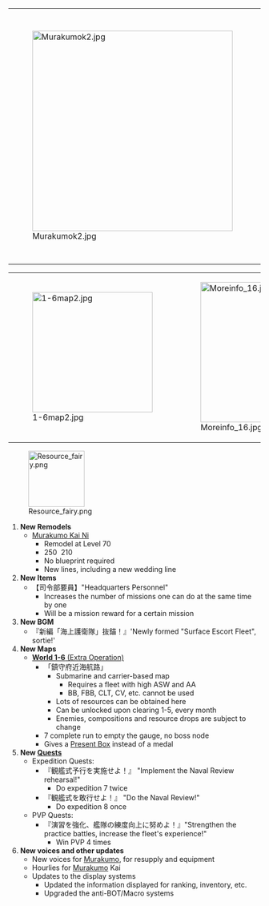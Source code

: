 {| class="wikitable" align="center"
|-
| style="width:400px;" rowspan="3" valign="top" |[[File:Murakumok2.jpg|400px]]
| style="width:112px;" |[[File:Sf0vOwCj.png|112px]]
|-
| style="width:112px;" |[[File:EKoiQDux.png|112px]]
|-
| style="width:112px;" |[[File:WB0wGnum.png|112px]]
|}
{| class="wikitable" align="center"
|-
|[[File:1-6map2.jpg|240px]]
|[[File:Moreinfo_16.jpg|280px]]
|}

[[File:Resource_fairy.png|112px]]
# '''New Remodels'''
#* [[Murakumo#Second_Upgrade|Murakumo Kai Ni]]
#**Remodel at Level 70
#**250 {{Ammo}} 210 {{Steel}}
#**No blueprint required
#**New lines, including a new wedding line
# '''New Items'''
#* 【司令部要員】"Headquarters Personnel"
#** Increases the number of missions one can do at the same time by one
#** Will be a mission reward for a certain mission
# '''New BGM'''
#* 『新編「海上護衛隊」抜錨！』'Newly formed "Surface Escort Fleet", sortie!'
# '''New Maps'''
#* [[World 1: 鎮守府海域|'''World 1-6''' (Extra Operation)]]
#** 「鎮守府近海航路」
#*** Submarine and carrier-based map
#**** Requires a fleet with high ASW and AA
#**** BB, FBB, CLT, CV, etc. cannot be used
#*** Lots of resources can be obtained here
#*** Can be unlocked upon clearing 1-5, every month
#*** Enemies, compositions and resource drops are subject to change
#**7 complete run to empty the gauge, no boss node
#**Gives a [[Present Box]] instead of a medal
# '''New [[Quests]]'''
#* Expedition Quests:
#**『観艦式予行を実施せよ！』 "Implement the Naval Review rehearsal!"
#***Do expedition 7 twice
#**『観艦式を敢行せよ！』 "Do the Naval Review!"
#***Do expedition 8 once
#*PVP Quests:
#**『演習を強化、艦隊の練度向上に努めよ！』"Strengthen the practice battles, increase the fleet's experience!"
#***Win PVP 4 times
# '''New voices and other updates'''
#* New voices for [[Murakumo]], for resupply and equipment
#* Hourlies for [[Murakumo]] Kai
#* Updates to the display systems
#** Updated the information displayed for ranking, inventory, etc.
#** Upgraded the anti-BOT/Macro systems